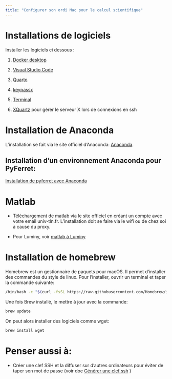 ```yaml
---
title: "Configurer son ordi Mac pour le calcul scientifique"
---
```


# Installations de logiciels 

Installer les logiciels ci dessous : 

1. [Docker desktop](https://docs.docker.com/desktop/install/mac-install/)

2. [Visual Studio Code](https://code.visualstudio.com/)

3. [Quarto](https://quarto.org/docs/get-started/)

4. [keypassx](https://keepassxc.org)

5. [Terminal](https://github.com/Eugeny/tabby/releases)

6. [XQuartz](https://www.xquartz.org/) pour gérer le serveur X lors de connexions en ssh

# Installation de Anaconda

L'installation se fait via le site officiel d'Anaconda: [Anaconda](https://www.anaconda.com/products/individual).    

## Installation d'un environnement Anaconda pour PyFerret:

 [Installation de pyferret avec Anaconda](installation_pyferret.html)

# Matlab

- Téléchargement de matlab via le site officiel en créant un compte avec votre email univ-tln.fr. L'installation doit se faire via le wifi ou de chez soi à cause du proxy.

- Pour Luminy, voir [matlab à Luminy](https://documentation.osupytheas.fr/?s=matlab)

# Installation de homebrew

Homebrew est un gestionnaire de paquets pour macOS. Il permet d'installer des commandes du style de linux. Pour l'installer, ouvrir un terminal et taper la commande suivante:
```bash
/bin/bash -c "$(curl -fsSL https://raw.githubusercontent.com/Homebrew/install/HEAD/install.sh)"
```
Une fois Brew installé, le mettre à jour avec la commande:
```bash
brew update
```

On peut alors installer des logiciels comme wget:
```bash
brew install wget
```



# Penser aussi à:

- Créer une clef SSH et la diffuser sur d'autres ordinateurs pour éviter de taper son mot de passe (voir doc [Générer une clef ssh](clef_ssh.html) )
